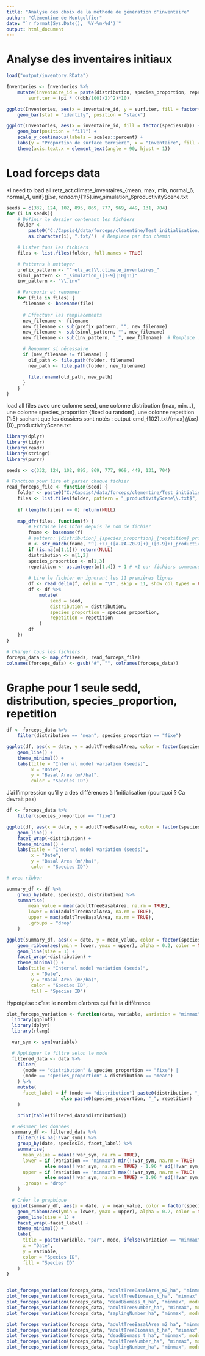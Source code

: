 ```yaml
---
title: "Analyse des choix de la méthode de génération d'inventaire"
author: "Clémentine de Montgolfier"
date: "`r format(Sys.Date(), '%Y-%m-%d')`"
output: html_document
---
```


# Analyse des inventaires initiaux

```r
load("output/inventory.RData")
```

```r
Inventories <- Inventories %>%
    mutate(inventaire_id = paste(distribution, species_proportion, repetition, sep = "_"),
        surf.ter = (pi * ((dbh/100)/2)^2)*10)

ggplot(Inventories, aes(x = inventaire_id, y = surf.ter, fill = factor(speciesId))) +
    geom_bar(stat = "identity", position = "stack")

ggplot(Inventories, aes(x = inventaire_id, fill = factor(speciesId))) +
    geom_bar(position = "fill") +
    scale_y_continuous(labels = scales::percent) +
    labs(y = "Proportion de surface terrière", x = "Inventaire", fill = "Espèce") +
    theme(axis.text.x = element_text(angle = 90, hjust = 1))
```

# Load forceps data
*I need to load all
retz_act.climate_inventaires_{mean, max, min, normal_6, normal_4, unif}_{fixe, random}_{1:5}.inv_simulation_6productivityScene.txt

```r
seeds = c(332, 124, 102, 895, 869, 777, 969, 449, 131, 704)
for (i in seeds){
    # Définir le dossier contenant les fichiers
    folder <- 
        paste0("C:/Capsis4/data/forceps/clementine/Test_initialisation/output-cmd_",
        as.character(i), ".txt/")  # Remplace par ton chemin

    # Lister tous les fichiers
    files <- list.files(folder, full.names = TRUE)

    # Patterns à nettoyer
    prefix_pattern <- "^retz_act\\.climate_inventaires_"
    simul_pattern <- "_simulation_([1-9]|10|11)"
    inv_pattern <- "\\.inv"

    # Parcourir et renommer
    for (file in files) {
      filename <- basename(file)
    
      # Effectuer les remplacements
      new_filename <- filename
      new_filename <- sub(prefix_pattern, "", new_filename)
      new_filename <- sub(simul_pattern, "", new_filename)
      new_filename <- sub(inv_pattern, "_", new_filename)  # Remplace .inv par _

      # Renommer si nécessaire
      if (new_filename != filename) {
        old_path <- file.path(folder, filename)
        new_path <- file.path(folder, new_filename)

        file.rename(old_path, new_path)
      }
    }
}

```

load all files avec une colonne seed, une colonne distribution {max, min...}, une colonne species_proportion {fixed ou random}, une colonne repetition {1:5} sachant que les dossiers sont notés : output-cmd_{102}.txt/{max}_{fixe}_{0}_productivityScene.txt

```r
library(dplyr)
library(tidyr)
library(readr)
library(stringr)
library(purrr)

seeds <- c(332, 124, 102, 895, 869, 777, 969, 449, 131, 704)

# Fonction pour lire et parser chaque fichier
read_forceps_file <- function(seed) {
    folder <- paste0("C:/Capsis4/data/forceps/clementine/Test_initialisation/output-cmd_", seed, ".txt/")
    files <- list.files(folder, pattern = "_productivityScene\\.txt$", full.names = TRUE)
    
    if (length(files) == 0) return(NULL)
    
    map_dfr(files, function(f) {
        # Extraire les infos depuis le nom de fichier
        fname <- basename(f)
        # pattern: {distribution}_{species_proportion}_{repetition}_productivityScene.txt
        m <- str_match(fname, "^(.+?)_([a-zA-Z0-9]+)_([0-9]+)_productivityScene\\.txt$")
        if (is.na(m[1,1])) return(NULL)
        distribution <- m[1,2]
        species_proportion <- m[1,3]
        repetition <- as.integer(m[1,4]) + 1 # +1 car fichiers commencent à 0
        
        # Lire le fichier en ignorant les 11 premières lignes
        df <- read_delim(f, delim = "\t", skip = 11, show_col_types = FALSE)
        df <- df %>%
            mutate(
                seed = seed,
                distribution = distribution,
                species_proportion = species_proportion,
                repetition = repetition
            )
        df
    })
}

# Charger tous les fichiers
forceps_data <- map_dfr(seeds, read_forceps_file)
colnames(forceps_data) <- gsub("#", "", colnames(forceps_data))
```

# Graphe pour 1 seule sedd, distribution, species_proportion, repetition

```r
df <- forceps_data %>%
    filter(distribution == "mean", species_proportion == "fixe")

ggplot(df, aes(x = date, y = adultTreeBasalArea, color = factor(speciesId), group = interaction(seed, speciesId))) +
    geom_line() +
    theme_minimal() +
    labs(title = "Internal model variation (seeds)",
         x = "Date",
         y = "Basal Area (m²/ha)",
         color = "Species ID")
```

J'ai l'impression qu'il y a des différences à l'initialisation (pourquoi ? Ca devrait pas)

```r
df <- forceps_data %>%
    filter(species_proportion == "fixe")

ggplot(df, aes(x = date, y = adultTreeBasalArea, color = factor(speciesId), group = interaction(seed, speciesId))) +
    geom_line() +
    facet_wrap(~distribution) +
    theme_minimal() +
    labs(title = "Internal model variation (seeds)",
         x = "Date",
         y = "Basal Area (m²/ha)",
         color = "Species ID")

# avec ribbon

summary_df <- df %>%
    group_by(date, speciesId, distribution) %>%
    summarise(
        mean_value = mean(adultTreeBasalArea, na.rm = TRUE),
        lower = min(adultTreeBasalArea, na.rm = TRUE),
        upper = max(adultTreeBasalArea, na.rm = TRUE),
        .groups = "drop"
    )

ggplot(summary_df, aes(x = date, y = mean_value, color = factor(speciesId), fill = factor(speciesId))) +
    geom_ribbon(aes(ymin = lower, ymax = upper), alpha = 0.2, color = NA) +
    geom_line(size = 1) +
    facet_wrap(~distribution) +
    theme_minimal() +
    labs(title = "Internal model variation (seeds)",
         x = "Date",
         y = "Basal Area (m²/ha)",
         color = "Species ID",
         fill = "Species ID")
```

Hypotgèse : c'est le nombre d'arbres qui fait la différence

```r
plot_forceps_variation <- function(data, variable, variation = "minmax", mode = "distrib") {
  library(ggplot2)
  library(dplyr)
  library(rlang)

  var_sym <- sym(variable)

  # Appliquer le filtre selon le mode
  filtered_data <- data %>%
    filter(
      (mode == "distribution" & species_proportion == "fixe") |
      (mode == "species_proportion" & distribution == "mean")
    ) %>%
    mutate(
      facet_label = if (mode == "distribution") paste0(distribution, "_", repetition)
                    else paste0(species_proportion, "_", repetition)
    )

    print(table(filtered_data$distribution))

  # Résumer les données
  summary_df <- filtered_data %>%
    filter(!is.na(!!var_sym)) %>%
    group_by(date, speciesId, facet_label) %>%
    summarise(
      mean_value = mean(!!var_sym, na.rm = TRUE),
      lower = if (variation == "minmax") min(!!var_sym, na.rm = TRUE)
              else mean(!!var_sym, na.rm = TRUE) - 1.96 * sd(!!var_sym, na.rm = TRUE) / sqrt(n()),
      upper = if (variation == "minmax") max(!!var_sym, na.rm = TRUE)
              else mean(!!var_sym, na.rm = TRUE) + 1.96 * sd(!!var_sym, na.rm = TRUE) / sqrt(n()),
      .groups = "drop"
    )

  # Créer le graphique
  ggplot(summary_df, aes(x = date, y = mean_value, color = factor(speciesId), fill = factor(speciesId))) +
    geom_ribbon(aes(ymin = lower, ymax = upper), alpha = 0.2, color = NA) +
    geom_line(size = 1) +
    facet_wrap(~facet_label) +
    theme_minimal() +
    labs(
      title = paste(variable, "par", mode, ifelse(variation == "minmax", "(min–max)", "(IC 95%)")),
      x = "Date",
      y = variable,
      color = "Species ID",
      fill = "Species ID"
    )
}


plot_forceps_variation(forceps_data, "adultTreeBasalArea_m2_ha", "minmax", mode = "species_proportion")
plot_forceps_variation(forceps_data, "adultTreeBiomass_t_ha", "minmax", mode = "species_proportion")
plot_forceps_variation(forceps_data, "deadBiomass_t_ha", "minmax", mode = "species_proportion")
plot_forceps_variation(forceps_data, "adultTreeNumber_ha", "minmax", mode = "species_proportion")
plot_forceps_variation(forceps_data, "saplingNumber_ha", "minmax", mode = "species_proportion")

plot_forceps_variation(forceps_data, "adultTreeBasalArea_m2_ha", "minmax", mode = "distribution")
plot_forceps_variation(forceps_data, "adultTreeBiomass_t_ha", "minmax", mode = "distribution")
plot_forceps_variation(forceps_data, "deadBiomass_t_ha", "minmax", mode = "distribution")
plot_forceps_variation(forceps_data, "adultTreeNumber_ha", "minmax", mode = "distribution")
plot_forceps_variation(forceps_data, "saplingNumber_ha", "minmax", mode = "distribution")
```